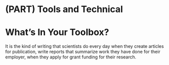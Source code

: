 # (PART) Tools and Technical {-}
# What's In Your Toolbox?

It is the kind of writing that scientists do every day when they create articles for publication, write reports that summarize work they have done for their employer, when they apply for grant funding for their research.

